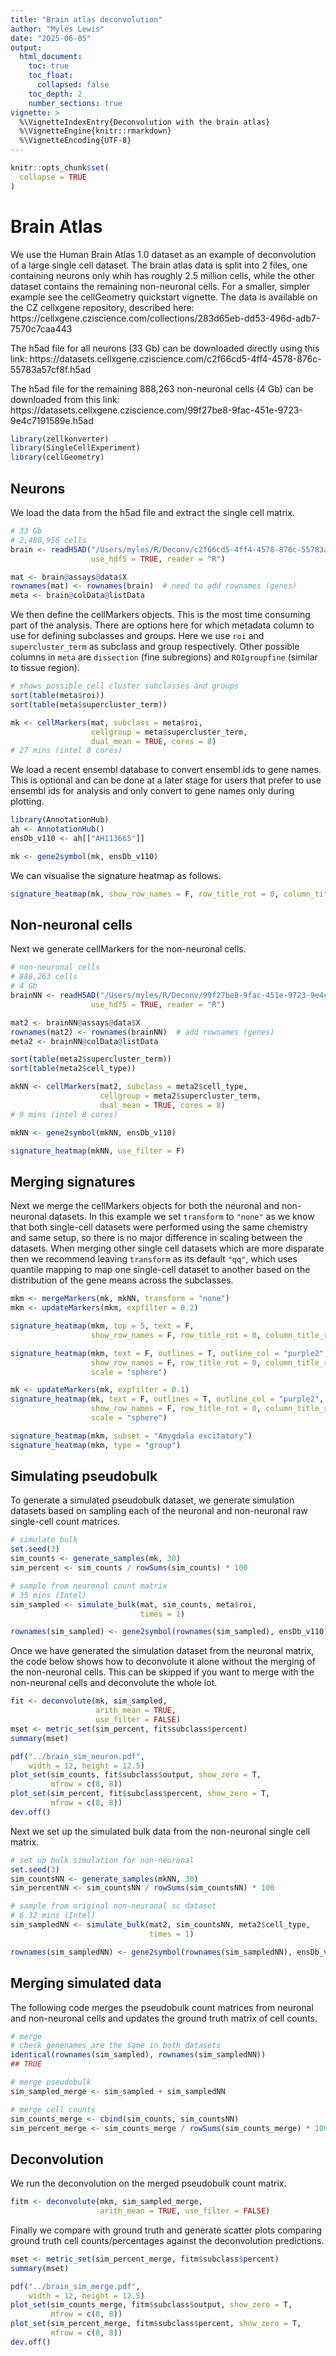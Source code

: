 ```yaml
---
title: "Brain atlas deconvolution"
author: "Myles Lewis"
date: "2025-06-05"
output:
  html_document:
    toc: true
    toc_float:
      collapsed: false
    toc_depth: 2
    number_sections: true
vignette: >
  %\VignetteIndexEntry{Deconvolution with the brain atlas}
  %\VignetteEngine{knitr::rmarkdown}
  %\VignetteEncoding{UTF-8}
---
```


```r
knitr::opts_chunk$set(
  collapse = TRUE
)
```

# Brain Atlas

We use the Human Brain Atlas 1.0 dataset as an example of deconvolution of a
large single cell dataset. The brain atlas data is split into 2 files, one
containing neurons only whih has roughly 2.5 million cells, while the other
dataset contains the remaining non-neuronal cells. For a smaller, simpler
example see the cellGeometry quickstart vignette. The data is available on the
CZ cellxgene repository, described here:
https://cellxgene.cziscience.com/collections/283d65eb-dd53-496d-adb7-7570c7caa443

The h5ad file for all neurons (33 Gb) can be downloaded directly using this link:
https://datasets.cellxgene.cziscience.com/c2f66cd5-4ff4-4578-876c-55783a57cf8f.h5ad

The h5ad file for the remaining 888,263 non-neuronal cells (4 Gb) can be
downloaded from this link:
https://datasets.cellxgene.cziscience.com/99f27be8-9fac-451e-9723-9e4c7191589e.h5ad

```r
library(zellkonverter)
library(SingleCellExperiment)
library(cellGeometry)
```

## Neurons

We load the data from the h5ad file and extract the single cell matrix.

```r
# 33 Gb
# 2,480,956 cells
brain <- readH5AD("/Users/myles/R/Deconv/c2f66cd5-4ff4-4578-876c-55783a57cf8f.h5ad",
                  use_hdf5 = TRUE, reader = "R")

mat <- brain@assays@data$X
rownames(mat) <- rownames(brain)  # need to add rownames (genes)
meta <- brain@colData@listData
```

We then define the cellMarkers objects. This is the most time consuming part of
the analysis. There are options here for which metadata column to use for
defining subclasses and groups. Here we use `roi` and `supercluster_term` as
subclass and group respectively. Other possible columns in `meta` are
`dissection` (fine subregions) and `ROIgroupfine` (similar to tissue region).

```r
# shows possible cell cluster subclasses and groups
sort(table(meta$roi))
sort(table(meta$supercluster_term))

mk <- cellMarkers(mat, subclass = meta$roi,
                  cellgroup = meta$supercluster_term, 
                  dual_mean = TRUE, cores = 8)
# 27 mins (intel 8 cores)
```

We load a recent ensembl database to convert ensembl ids to gene names. This is
optional and can be done at a later stage for users that prefer to use ensembl
ids for analysis and only convert to gene names only during plotting.

```r
library(AnnotationHub)
ah <- AnnotationHub()
ensDb_v110 <- ah[["AH113665"]]

mk <- gene2symbol(mk, ensDb_v110)
```

We can visualise the signature heatmap as follows.

```r
signature_heatmap(mk, show_row_names = F, row_title_rot = 0, column_title_rot = 45)
```

## Non-neuronal cells

Next we generate cellMarkers for the non-neuronal cells.

```r
# non-neuronal cells
# 888,263 cells
# 4 Gb
brainNN <- readH5AD("/Users/myles/R/Deconv/99f27be8-9fac-451e-9723-9e4c7191589e.h5ad",
                  use_hdf5 = TRUE, reader = "R")

mat2 <- brainNN@assays@data$X
rownames(mat2) <- rownames(brainNN)  # add rownames (genes)
meta2 <- brainNN@colData@listData

sort(table(meta2$supercluster_term))
sort(table(meta2$cell_type))

mkNN <- cellMarkers(mat2, subclass = meta2$cell_type,
                    cellgroup = meta2$supercluster_term,
                    dual_mean = TRUE, cores = 8)
# 9 mins (intel 8 cores)

mkNN <- gene2symbol(mkNN, ensDb_v110)

signature_heatmap(mkNN, use_filter = F)
```

## Merging signatures

Next we merge the cellMarkers objects for both the neuronal and non-neuronal
datasets. In this example we set `transform` to `"none"` as we know that both
single-cell datasets were performed using the same chemistry and same setup, so
there is no major difference in scaling between the datasets. When merging other
single cell datasets which are more disparate then we recommend leaving
`transform` as its default `"qq"`, which uses quantile mapping to map one
single-cell dataset to another based on the distribution of the gene means
across the subclasses.

```r
mkm <- mergeMarkers(mk, mkNN, transform = "none")
mkm <- updateMarkers(mkm, expfilter = 0.2)

signature_heatmap(mkm, top = 5, text = F,
                  show_row_names = F, row_title_rot = 0, column_title_rot = 45)

signature_heatmap(mkm, text = F, outlines = T, outline_col = "purple2",
                  show_row_names = F, row_title_rot = 0, column_title_rot = 45,
                  scale = "sphere")

mk <- updateMarkers(mk, expfilter = 0.1)
signature_heatmap(mk, text = F, outlines = T, outline_col = "purple2",
                  show_row_names = F, row_title_rot = 0, column_title_rot = 45,
                  scale = "sphere")

signature_heatmap(mkm, subset = "Amygdala excitatory")
signature_heatmap(mkm, type = "group")
```

## Simulating pseudobulk

To generate a simulated pseudobulk dataset, we generate simulation datasets
based on sampling each of the neuronal and non-neuronal raw single-cell count
matrices.

```r
# simulate bulk
set.seed(3)
sim_counts <- generate_samples(mk, 30)
sim_percent <- sim_counts / rowSums(sim_counts) * 100

# sample from neuronal count matrix
# 35 mins (Intel)
sim_sampled <- simulate_bulk(mat, sim_counts, meta$roi,
                             times = 1)

rownames(sim_sampled) <- gene2symbol(rownames(sim_sampled), ensDb_v110)
```

Once we have generated the simulation dataset from the neuronal matrix, the code
below shows how to deconvolute it alone without the merging of the non-neuronal
cells. This can be skipped if you want to merge with the non-neuronal cells and
deconvolute the whole lot.

```r
fit <- deconvolute(mk, sim_sampled,
                   arith_mean = TRUE,
                   use_filter = FALSE)
mset <- metric_set(sim_percent, fit$subclass$percent)
summary(mset)

pdf("../brain_sim_neuron.pdf",
    width = 12, height = 12.5)
plot_set(sim_counts, fit$subclass$output, show_zero = T,
         mfrow = c(8, 8))
plot_set(sim_percent, fit$subclass$percent, show_zero = T,
         mfrow = c(8, 8))
dev.off()
```

Next we set up the simulated bulk data from the non-neuronal single cell matrix.

```r
# set up bulk simulation for non-neuronal
set.seed(3)
sim_countsNN <- generate_samples(mkNN, 30)
sim_percentNN <- sim_countsNN / rowSums(sim_countsNN) * 100

# sample from original non-neuronal sc dataset
# 6.32 mins (Intel)
sim_sampledNN <- simulate_bulk(mat2, sim_countsNN, meta2$cell_type,
                               times = 1)

rownames(sim_sampledNN) <- gene2symbol(rownames(sim_sampledNN), ensDb_v110)
```

## Merging simulated data

The following code merges the pseudobulk count matrices from neuronal and
non-neuronal cells and updates the ground truth matrix of cell counts.

```r
# merge
# check genenames are the same in both datasets
identical(rownames(sim_sampled), rownames(sim_sampledNN))
## TRUE

# merge pseudobulk
sim_sampled_merge <- sim_sampled + sim_sampledNN

# merge cell counts
sim_counts_merge <- cbind(sim_counts, sim_countsNN)
sim_percent_merge <- sim_counts_merge / rowSums(sim_counts_merge) * 100
```

## Deconvolution

We run the deconvolution on the merged pseudobulk count matrix.

```r
fitm <- deconvolute(mkm, sim_sampled_merge,
                    arith_mean = TRUE, use_filter = FALSE)
```

Finally we compare with ground truth and generate scatter plots comparing ground
truth cell counts/percentages against the deconvolution predictions.

```r
mset <- metric_set(sim_percent_merge, fitm$subclass$percent)
summary(mset)

pdf("../brain_sim_merge.pdf",
    width = 12, height = 12.5)
plot_set(sim_counts_merge, fitm$subclass$output, show_zero = T,
         mfrow = c(8, 8))
plot_set(sim_percent_merge, fitm$subclass$percent, show_zero = T,
         mfrow = c(8, 8))
dev.off()
```

